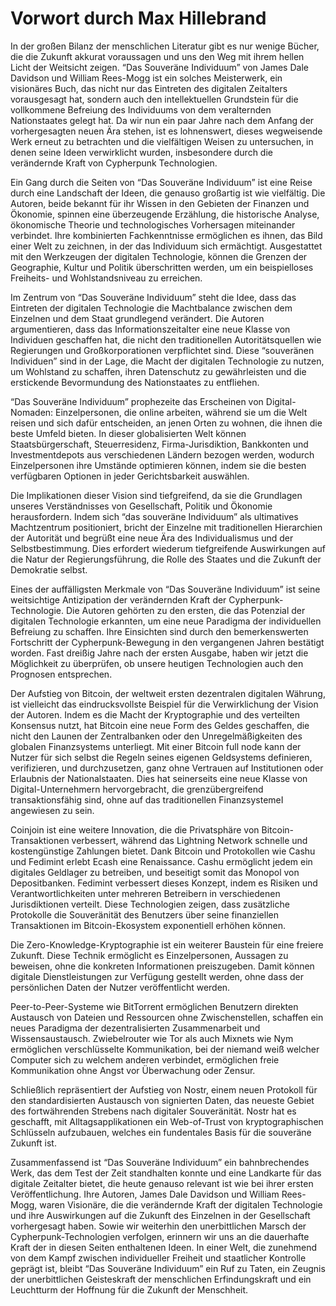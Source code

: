 # Vorwort durch Max Hillebrand {.unnumbered}

In der großen Bilanz der menschlichen Literatur gibt es nur wenige Bücher, die die Zukunft akkurat voraussagen und uns den Weg mit ihrem hellen Licht der Weitsicht zeigen. "Das Souveräne Individuum" von James Dale Davidson und William Rees-Mogg ist ein solches Meisterwerk, ein visionäres Buch, das nicht nur das Eintreten des digitalen Zeitalters vorausgesagt hat, sondern auch den intellektuellen Grundstein für die vollkommene Befreiung des Individuums von dem veralternden Nationstaates gelegt hat. Da wir nun ein paar Jahre nach dem Anfang der vorhergesagten neuen Ära stehen, ist es lohnenswert, dieses wegweisende Werk erneut zu betrachten und die vielfältigen Weisen zu untersuchen, in denen seine Ideen verwirklicht wurden, insbesondere durch die verändernde Kraft von Cypherpunk Technologien.

Ein Gang durch die Seiten von "Das Souveräne Individuum" ist eine Reise durch eine Landschaft der Ideen, die genauso großartig ist wie vielfältig. Die Autoren, beide bekannt für ihr Wissen in den Gebieten der Finanzen und Ökonomie, spinnen eine überzeugende Erzählung, die historische Analyse, ökonomische Theorie und technologisches Vorhersagen miteinander verbindet. Ihre kombinierten Fachkenntnisse ermöglichen es ihnen, das Bild einer Welt zu zeichnen, in der das Individuum sich ermächtigt. Ausgestattet mit den Werkzeugen der digitalen Technologie, können die Grenzen der Geographie, Kultur und Politik überschritten werden, um ein beispielloses Freiheits- und Wohlstandsniveau zu erreichen.

Im Zentrum von "Das Souveräne Individuum" steht die Idee, dass das Eintreten der digitalen Technologie die Machtbalance zwischen dem Einzelnen und dem Staat grundlegend verändert. Die Autoren argumentieren, dass das Informationszeitalter eine neue Klasse von Individuen geschaffen hat, die nicht den traditionellen Autoritätsquellen wie Regierungen und Großkorporationen verpflichtet sind. Diese "souveränen Individuen" sind in der Lage, die Macht der digitalen Technologie zu nutzen, um Wohlstand zu schaffen, ihren Datenschutz zu gewährleisten und die erstickende Bevormundung des Nationstaates zu entfliehen.

"Das Souveräne Individuum" prophezeite das Erscheinen von Digital-Nomaden: Einzelpersonen, die online arbeiten, während sie um die Welt reisen und sich dafür entscheiden, an jenen Orten zu wohnen, die ihnen die beste Umfeld bieten. In dieser globalisierten Welt können Staatsbürgerschaft, Steuerresidenz, Firma-Jurisdiktion, Bankkonten und Investmentdepots aus verschiedenen Ländern bezogen werden, wodurch Einzelpersonen ihre Umstände optimieren können, indem sie die besten verfügbaren Optionen in jeder Gerichtsbarkeit auswählen.

Die Implikationen dieser Vision sind tiefgreifend, da sie die Grundlagen unseres Verständnisses von Gesellschaft, Politik und Ökonomie herausfordern. Indem sich "das souveräne Individuum" als ultimatives Machtzentrum positioniert, bricht der Einzelne mit traditionellen Hierarchien der Autorität und begrüßt eine neue Ära des Individualismus und der Selbstbestimmung. Dies erfordert wiederum tiefgreifende Auswirkungen auf die Natur der Regierungsführung, die Rolle des Staates und die Zukunft der Demokratie selbst.

Eines der auffälligsten Merkmale von "Das Souveräne Individuum" ist seine weitsichtige Antizipation der verändernden Kraft der Cypherpunk-Technologie. Die Autoren gehörten zu den ersten, die das Potenzial der digitalen Technologie erkannten, um eine neue Paradigma der individuellen Befreiung zu schaffen. Ihre Einsichten sind durch den bemerkenswerten Fortschritt der Cypherpunk-Bewegung in den vergangenen Jahren bestätigt worden. Fast dreißig Jahre nach der ersten Ausgabe, haben wir jetzt die Möglichkeit zu überprüfen, ob unsere heutigen Technologien auch den Prognosen entsprechen.

Der Aufstieg von Bitcoin, der weltweit ersten dezentralen digitalen Währung, ist vielleicht das eindrucksvollste Beispiel für die Verwirklichung der Vision der Autoren. Indem es die Macht der Kryptographie und des verteilten Konsensus nutzt, hat Bitcoin eine neue Form des Geldes geschaffen, die nicht den Launen der Zentralbanken oder den Unregelmäßigkeiten des globalen Finanzsystems unterliegt. Mit einer Bitcoin full node kann der Nutzer für sich selbst die Regeln seines eigenen Geldsystems definieren, verifizieren, und durchzusetzen, ganz ohne Vertrauen auf Institutionen oder Erlaubnis der Nationalstaaten. Dies hat seinerseits eine neue Klasse von Digital-Unternehmern hervorgebracht, die grenzübergreifend transaktionsfähig sind, ohne auf das traditionellen FinanzsystemeI angewiesen zu sein.

Coinjoin ist eine weitere Innovation, die die Privatsphäre von Bitcoin-Transaktionen verbessert, während das Lightning Network schnelle und kostengünstige Zahlungen bietet. Dank Bitcoin und Protokollen wie Cashu und Fedimint erlebt Ecash eine Renaissance. Cashu ermöglicht jedem ein digitales Geldlager zu betreiben, und beseitigt somit das Monopol von Depositbanken. Fedimint verbessert dieses Konzept, indem es Risiken und Verantwortlichkeiten unter mehreren Betreibern in verschiedenen Jurisdiktionen verteilt. Diese Technologien zeigen, dass zusätzliche Protokolle die Souveränität des Benutzers über seine finanziellen Transaktionen im Bitcoin-Ekosystem exponentiell erhöhen können.

Die Zero-Knowledge-Kryptographie ist ein weiterer Baustein für eine freiere Zukunft. Diese Technik ermöglicht es Einzelpersonen, Aussagen zu beweisen, ohne die konkreten Informationen preiszugeben. Damit können digitale Dienstleistungen zur Verfügung gestellt werden, ohne dass der persönlichen Daten der Nutzer veröffentlicht werden.

Peer-to-Peer-Systeme wie BitTorrent ermöglichen Benutzern direkten Austausch von Dateien und Ressourcen ohne Zwischenstellen, schaffen ein neues Paradigma der dezentralisierten Zusammenarbeit und Wissensaustausch. Zwiebelrouter wie Tor als auch Mixnets wie Nym ermöglichen verschlüsselte Kommunikation, bei der niemand weiß welcher Computer sich zu welchem anderen verbindet, ermöglichen freie Kommunikation ohne Angst vor Überwachung oder Zensur.

Schließlich repräsentiert der Aufstieg von Nostr, einem neuen Protokoll für den standardisierten Austausch von signierten Daten, das neueste Gebiet des fortwährenden Strebens nach digitaler Souveränität. Nostr hat es geschafft, mit Alltagsapplikationen ein Web-of-Trust von kryptographischen Schlüsseln aufzubauen, welches ein fundentales Basis für die souveräne Zukunft ist.

Zusammenfassend ist "Das Souveräne Individuum" ein bahnbrechendes Werk, das dem Test der Zeit standhalten konnte und eine Landkarte für das digitale Zeitalter bietet, die heute genauso relevant ist wie bei ihrer ersten Veröffentlichung. Ihre Autoren, James Dale Davidson und William Rees-Mogg, waren Visionäre, die die verändernde Kraft der digitalen Technologie und ihre Auswirkungen auf die Zukunft des Einzelnen in der Gesellschaft vorhergesagt haben. Sowie wir weiterhin den unerbittlichen Marsch der Cypherpunk-Technologien verfolgen, erinnern wir uns an die dauerhafte Kraft der in diesen Seiten enthaltenen Ideen. In einer Welt, die zunehmend von dem Kampf zwischen individueller Freiheit und staatlicher Kontrolle geprägt ist, bleibt "Das Souveräne Individuum" ein Ruf zu Taten, ein Zeugnis der unerbittlichen Geisteskraft der menschlichen Erfindungskraft und ein Leuchtturm der Hoffnung für die Zukunft der Menschheit.
